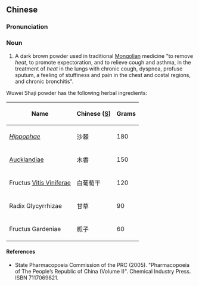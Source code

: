 ==Chinese==
{{zh-forms}}

===Pronunciation===
{{zh-pron
|m=wǔwèi shājí sǎn
|cat=n
}}

===Noun===
{{zh-noun}}

# A dark brown powder used in traditional [[Mongolian]] medicine "to remove ''heat'', to promote expectoration, and to relieve cough and asthma, in the treatment of ''heat'' in the lungs with chronic cough, dyspnea, profuse sputum, a feeling of stuffiness and pain in the chest and costal regions, and chronic bronchitis".

Wuwei Shaji powder has the following herbal ingredients:

{| class="wikitable sortable"
|-
!Name
!Chinese ([[Simplified Chinese|S]])
!Grams
|-
|{{l|la|fructus|Fructi}} ''[[Hippophae]]''
|沙棘
|180
|-
| {{l|la|radix|Radix}} [[Aucklandia|Aucklandiae]]
|木香
| 150
|-
|Fructus [[Vitis vinifera|Vitis Viniferae]]
|白葡萄干
| 120
|-
|Radix Glycyrrhizae
|甘草
|90
|-
|Fructus Gardeniae
|栀子
| 60
|}

====References====
* State Pharmacopoeia Commission of the PRC (2005). "Pharmacopoeia of The People’s Republic of China (Volume I)". Chemical Industry Press. ISBN 7117069821.